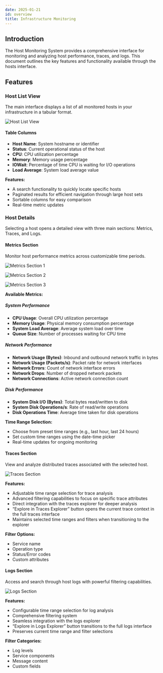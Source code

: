 ```yaml
---
date: 2025-01-21
id: overview
title: Infrastructure Monitoring 
---
```


## Introduction

The Host Monitoring System provides a comprehensive interface for monitoring and analyzing host performance, traces, and logs. 
This document outlines the key features and functionality available through the hosts interface.

## Features

### Host List View

The main interface displays a list of all monitored hosts in your infrastructure in a tabular format.

![Host List View](https://file.notion.so/f/f/8206f97c-7b99-4422-9a80-8947a6c415cb/c928cd9c-85d3-42d0-9304-1d3fa4e9f16d/hosts_list.png?table=block&id=158fcc6b-cd19-808e-95c3-c21c362b853b&spaceId=8206f97c-7b99-4422-9a80-8947a6c415cb&expirationTimestamp=1737504000000&signature=zCbs4cAetHOZYln0qdxxmtt3ollIMqbsP2vp2dtT1Xc&downloadName=hosts_list.png)

#### Table Columns

- **Host Name**: System hostname or identifier
- **Status**: Current operational status of the host
- **CPU**: CPU utilization percentage
- **Memory**: Memory usage percentage
- **IOWait**: Percentage of time CPU is waiting for I/O operations
- **Load Average**: System load average value

**Features:**
- A search functionality to quickly locate specific hosts
- Paginated results for efficient navigation through large host sets
- Sortable columns for easy comparison
- Real-time metric updates

### Host Details

Selecting a host opens a detailed view with three main sections: Metrics, Traces, and Logs.

#### Metrics Section

Monitor host performance metrics across customizable time periods.

![Metrics Section 1](https://file.notion.so/f/f/8206f97c-7b99-4422-9a80-8947a6c415cb/f05df5dc-363f-44e7-b9c4-a644c3d84a43/host_details_metrics_1.png?table=block&id=158fcc6b-cd19-80ac-88ab-dc56fd6b0949&spaceId=8206f97c-7b99-4422-9a80-8947a6c415cb&expirationTimestamp=1737504000000&signature=Emtes7sHMu2lXaX7ABrYgTTcMbVvJIQf-DYhqHhmv2Y&downloadName=host_details_metrics_1.png)

![Metrics Section 2](https://file.notion.so/f/f/8206f97c-7b99-4422-9a80-8947a6c415cb/be4edf70-220f-45c5-91fc-715514d33977/host_details_metrics_2.png?table=block&id=158fcc6b-cd19-8017-bb25-d14c4598f6c4&spaceId=8206f97c-7b99-4422-9a80-8947a6c415cb&expirationTimestamp=1737504000000&signature=1JEy3X0u1O3_aTAhXJ6Y7t8xartAFkH3QRgHSYuYWoM&downloadName=host_details_metrics_2.png)

![Metrics Section 3](https://file.notion.so/f/f/8206f97c-7b99-4422-9a80-8947a6c415cb/5bd8f72a-7617-40ab-ba20-838d4144e173/host_details_metrics_3.png?table=block&id=158fcc6b-cd19-8082-a6e0-cef3ed41dc1f&spaceId=8206f97c-7b99-4422-9a80-8947a6c415cb&expirationTimestamp=1737504000000&signature=qKS1820TnzXOFD-eh9tmWKbK4Jo3qAsiZC2DA-tu9ZI&downloadName=host_details_metrics_3.png)

**Available Metrics:**

##### System Performance
- **CPU Usage**: Overall CPU utilization percentage
- **Memory Usage**: Physical memory consumption percentage
- **System Load Average**: Average system load over time
- **Queue Size**: Number of processes waiting for CPU time

##### Network Performance
- **Network Usage (Bytes)**: Inbound and outbound network traffic in bytes
- **Network Usage (Packets/s)**: Packet rate for network interfaces
- **Network Errors**: Count of network interface errors
- **Network Drops**: Number of dropped network packets
- **Network Connections**: Active network connection count

##### Disk Performance
- **System Disk I/O (Bytes)**: Total bytes read/written to disk
- **System Disk Operations/s**: Rate of read/write operations
- **Disk Operations Time**: Average time taken for disk operations

**Time Range Selection:**
- Choose from preset time ranges (e.g., last hour, last 24 hours)
- Set custom time ranges using the date-time picker
- Real-time updates for ongoing monitoring

#### Traces Section

View and analyze distributed traces associated with the selected host.

![Traces Section](https://file.notion.so/f/f/8206f97c-7b99-4422-9a80-8947a6c415cb/73c8c7b0-a704-476d-bfe2-ef50265f26b7/Screenshot_2025-01-21_at_3.02.23_PM.png?table=block&id=182fcc6b-cd19-809f-9f3b-da9aafd4a9d3&spaceId=8206f97c-7b99-4422-9a80-8947a6c415cb&expirationTimestamp=1737504000000&signature=TZQibS41EkzO1u6fr74okna6yu1IgSLPUsN0c5S2Yyg&downloadName=Screenshot+2025-01-21+at+3.02.23%E2%80%AFPM.png)

**Features:**
- Adjustable time range selection for trace analysis
- Advanced filtering capabilities to focus on specific trace attributes
- Direct integration with the traces explorer for deeper analysis
- “Explore in Traces Explorer” button opens the current trace context in the full traces interface
- Maintains selected time ranges and filters when transitioning to the explorer

**Filter Options:**
- Service name
- Operation type
- Status/Error codes
- Custom attributes

#### Logs Section

Access and search through host logs with powerful filtering capabilities.

![Logs Section](https://file.notion.so/f/f/8206f97c-7b99-4422-9a80-8947a6c415cb/e4ec39cf-3744-40df-b804-c2cc97870ea7/Screenshot_2024-12-11_at_2.33.56_AM.png?table=block&id=158fcc6b-cd19-80b3-a675-f5676437382e&spaceId=8206f97c-7b99-4422-9a80-8947a6c415cb&expirationTimestamp=1737504000000&signature=rS2E8J3bHo4AFFfeB6npJ3U_9iXKKTsvH-arltQAxME&downloadName=Screenshot+2024-12-11+at+2.33.56%E2%80%AFAM.png)

**Features:**
- Configurable time range selection for log analysis
- Comprehensive filtering system
- Seamless integration with the logs explorer
- “Explore in Logs Explorer” button transitions to the full logs interface
- Preserves current time range and filter selections

**Filter Categories:**
- Log levels
- Service components
- Message content
- Custom fields
